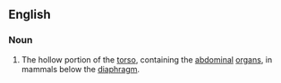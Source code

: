 ==English==

===Noun===
{{en-noun|sg=[[abdominal]] [[cavity]]|abdominal cavities}}
{{wikipedia}}

#{{anatomy}} The hollow portion of the [[torso]], containing the [[abdominal]] [[organ]]s, in mammals below the [[diaphragm]].